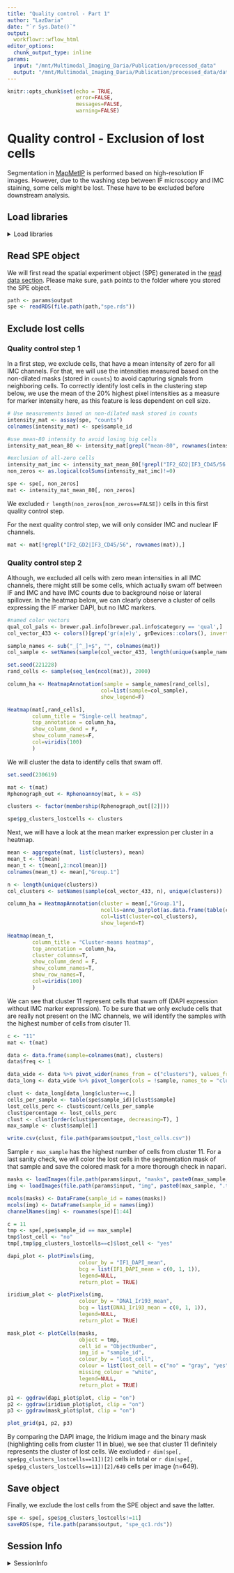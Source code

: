 ```yaml
---
title: "Quality control - Part 1"
author: "LazDaria"
date: "`r Sys.Date()`"
output: 
  workflowr::wflow_html
editor_options:
  chunk_output_type: inline
params: 
  input: "/mnt/Multimodal_Imaging_Daria/Publication/processed_data"
  output: "/mnt/Multimodal_Imaging_Daria/Publication/processed_data/data"
---
```


```r
knitr::opts_chunk$set(echo = TRUE,
                      error=FALSE,
                      messages=FALSE,
                      warning=FALSE)
```

# Quality control - Exclusion of lost cells {#qc-1}
Segmentation in [MapMetIP](https://github.com/TaschnerMandlGroup/MapMetIP) is performed based on high-resolution IF images. However, due to the washing step between IF microscopy and IMC staining, some cells might be lost. These have to be excluded before downstream analysis.

## Load libraries
<details>
   <summary>Load libraries</summary>
   
```r
library(ggplot2)
library(bruceR)
library(ComplexHeatmap)
library(viridis)
library(circlize)
library(RColorBrewer)
library(paletteer)
library(Rphenoannoy)
library(scuttle)
library(cytomapper)
library(cowplot)
library(gridGraphics)
```
</details>

## Read SPE object

We will first read the spatial experiment object (SPE) generated in the [read data section](#read-data). Please make sure, `path` points to the folder where you stored the SPE object.


```r

path <- params$output
spe <- readRDS(file.path(path,"spe.rds"))
```

## Exclude lost cells

### Quality control step 1
In a first step, we exclude cells, that have a mean intensity of zero for all IMC channels. For that, we will use the intensities measured based on the non-dilated masks (stored in `counts`) to avoid capturing signals from neighboring cells. To correctly identify lost cells in the clustering step below, we use the mean of the 20% highest pixel intensities as a measure for marker intensity here, as this feature is less dependent on cell size.

```r

# Use measurements based on non-dilated mask stored in counts
intensity_mat <- assay(spe, "counts")
colnames(intensity_mat) <- spe$sample_id

#use mean-80 intensity to avoid losing big cells
intensity_mat_mean_80 <- intensity_mat[grepl("mean-80", rownames(intensity_mat)),]

#exclusion of all-zero cells
intensity_mat_imc <- intensity_mat_mean_80[!grepl("IF2_GD2|IF3_CD45/56|DAPI", rownames(intensity_mat_mean_80)),]
non_zeros <- as.logical(colSums(intensity_mat_imc)!=0)

spe <- spe[, non_zeros]
mat <- intensity_mat_mean_80[, non_zeros]
```
We excluded `r length(non_zeros[non_zeros==FALSE])` cells in this first quality control step.

For the next quality control step, we will only consider IMC and nuclear IF channels. 
```r
mat <- mat[!grepl("IF2_GD2|IF3_CD45/56", rownames(mat)),]
```

### Quality control step 2
Although, we excluded all cells with zero mean intensities in all IMC channels, there might still be some cells, which actually swam off between IF and IMC and have IMC counts due to background noise or lateral spillover. In the heatmap below, we can clearly observe a cluster of cells expressing the IF marker DAPI,  but no IMC markers.

```r
#named color vectors
qual_col_pals <- brewer.pal.info[brewer.pal.info$category == 'qual',]
col_vector_433 <- colors()[grep('gr(a|e)y', grDevices::colors(), invert = T)]

sample_names <- sub("_[^_]+$", "", colnames(mat))
col_sample <- setNames(sample(col_vector_433, length(unique(sample_names))), unique(sample_names))

set.seed(221228)
rand_cells <- sample(seq_len(ncol(mat)), 2000)

column_ha <- HeatmapAnnotation(sample = sample_names[rand_cells], 
                              col=list(sample=col_sample), 
                              show_legend=F)

Heatmap(mat[,rand_cells], 
        column_title = "Single-cell heatmap",
        top_annotation = column_ha, 
        show_column_dend = F,
        show_column_names=F,
        col=viridis(100)
        )
```

We will cluster the data to identify cells that swam off.
```r
set.seed(230619)

mat <- t(mat)
Rphenograph_out <- Rphenoannoy(mat, k = 45)

clusters <- factor(membership(Rphenograph_out[[2]]))

spe$pg_clusters_lostcells <- clusters
```

Next, we will have a look at the mean marker expression per cluster in a heatmap.
```r
mean <- aggregate(mat, list(clusters), mean)
mean_t <- t(mean)
mean_t <- t(mean[,2:ncol(mean)])
colnames(mean_t) <- mean[,"Group.1"]

n <- length(unique(clusters))
col_clusters <- setNames(sample(col_vector_433, n), unique(clusters))

column_ha = HeatmapAnnotation(cluster = mean[,"Group.1"], 
                              ncells=anno_barplot(as.data.frame(table(clusters))[,"Freq"], height = unit(3, "cm")),
                              col=list(cluster=col_clusters), 
                              show_legend=T)

Heatmap(mean_t, 
        column_title = "Cluster-means heatmap",
        top_annotation = column_ha, 
        cluster_columns=T,
        show_column_dend = F,
        show_column_names=T,
        show_row_names=T,
        col=viridis(100)
        )
```

We can see that cluster 11 represent cells that swam off (DAPI expression without IMC marker expression).
To be sure that we only exclude cells that are really not present on the IMC channels, we will identify the samples with the highest number of cells from clsuter 11.
```r
c <- "11"
mat <- t(mat)

data <- data.frame(sample=colnames(mat), clusters)
data$freq <- 1

data_wide <- data %>% pivot_wider(names_from = c("clusters"), values_from = "freq", values_fn = sum, values_fill = 0)
data_long <- data_wide %>% pivot_longer(cols = !sample, names_to = "cluster", values_to = "count") 

clust <- data_long[data_long$cluster==c,]
cells_per_sample <- table(spe$sample_id)[clust$sample]
lost_cells_perc <- clust$count/cells_per_sample
clust$percentage <- lost_cells_perc
clust <- clust[order(clust$percentage, decreasing=T), ]
max_sample <- clust$sample[1]

write.csv(clust, file.path(params$output,"lost_cells.csv"))
```

Sample `r max_sample` has the highest number of cells from cluster 11. For a last sanity check, we will color the lost cells in the segmentation mask of that sample and save the colored mask for a more thorough check in napari. 

```r

masks <- loadImages(file.path(params$input, "masks", paste0(max_sample, ".tif")), as.is = TRUE)
img <- loadImages(file.path(params$input, "img", paste0(max_sample, ".tif")))

mcols(masks) <- DataFrame(sample_id = names(masks))
mcols(img) <- DataFrame(sample_id = names(img))
channelNames(img) <- rownames(spe)[1:44]

c = 11
tmp <- spe[,spe$sample_id == max_sample]
tmp$lost_cell <- "no"
tmp[,tmp$pg_clusters_lostcells==c]$lost_cell <- "yes"

dapi_plot <- plotPixels(img, 
                       colour_by = "IF1_DAPI_mean",
                       bcg = list(IF1_DAPI_mean = c(0, 1, 1)),
                       legend=NULL,
                       return_plot = TRUE)

iridium_plot <- plotPixels(img, 
                       colour_by = "DNA1_Ir193_mean",
                       bcg = list(DNA1_Ir193_mean = c(0, 1, 1)),
                       legend=NULL,
                       return_plot = TRUE)

mask_plot <- plotCells(masks,
                       object = tmp, 
                       cell_id = "ObjectNumber", 
                       img_id = "sample_id",
                       colour_by = "lost_cell",
                       colour = list(lost_cell = c("no" = "gray", "yes" = "red")),
                       missing_colour = "white",
                       legend=NULL,
                       return_plot = TRUE)
```
```r
p1 <- ggdraw(dapi_plot$plot, clip = "on")
p2 <- ggdraw(iridium_plot$plot, clip = "on")
p3 <- ggdraw(mask_plot$plot, clip = "on")

plot_grid(p1, p2, p3)
```

By comparing the DAPI image, the Iridium image and the binary mask (highlighting cells from cluster 11 in blue), we see that cluster 11 definitely represents the cluster of lost cells. We excluded `r dim(spe[, spe$pg_clusters_lostcells==11])[2]` cells in total or `r dim(spe[, spe$pg_clusters_lostcells==11])[2]/649` cells per image (n=649).

## Save object

Finally, we exclude the lost cells from the SPE object and save the latter.

```r

spe <- spe[, spe$pg_clusters_lostcells!=11]
saveRDS(spe, file.path(params$output, "spe_qc1.rds"))
```

## Session Info

<details>
   <summary>SessionInfo</summary>
   
```r
sessionInfo()
```
</details>
